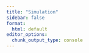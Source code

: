 ```yaml
---
title: "Simulation"
sidebar: false
format:
  html: default
editor_options: 
  chunk_output_type: console
---
```

